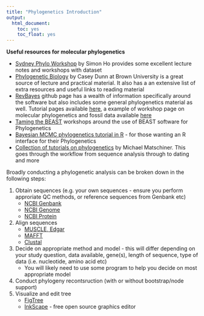 ```yaml
---
title: "Phylogenetics Introduction"
output:
  html_document:
    toc: yes
    toc_float: yes
---
```


<i class="fas fa-link"></i> **Useful resources for molecular phylogenetics**

* [Sydney Phylo Workshop](https://github.com/simon-ho/SydneyPhyloWorkshop) by Simon Ho provides some excellent lecture notes and workshops with dataset
* [Phylogenetic Biology](https://github.com/Phylogenetics-Brown-BIOL1425/phylogeneticbiology) by Casey Dunn at Brown University is a great source of lecture and practical material. It also has a an extensive list of extra resources and useful links to reading material
* [RevBayes](https://github.com/revbayes) github page has a wealth of information specifically around the software but also includes some general phylogenetics material as well. Tutorial pages available [here](https://revbayes.github.io/tutorials/), a example of workshop page on molecular phylogenetics and fossil data available [here](http://phyloworks.org/revbayes-workshop2017/)
* [Taming the BEAST](https://taming-the-beast.org/tutorials/Introduction-to-BEAST2/) workshops around the use of BEAST software for Phylogenetics
* [Bayesian MCMC phylogenetics tutorial in R](https://github.com/thednainus/Bayesian_tutorial) - for those wanting an R interface for their Phylogenetics
* [Collection of tutorials on phylogenetics](https://github.com/mmatschiner/tutorials) by Michael Matschiner. This goes through the workflow from sequence analysis through to dating and more

Broadly conducting a phylogenetic analysis can be broken down in the following steps:

1. Obtain sequences (e.g. your own sequences - ensure you perform approriate QC methods, or reference sequences from Genbank etc)
    - [NCBI Genbank](https://www.ncbi.nlm.nih.gov/genbank/)
    - [NCBI Genome](https://www.ncbi.nlm.nih.gov/genome/)
    - [NCBI Protein](https://www.ncbi.nlm.nih.gov/protein/)
2. Align sequences
    - [MUSCLE, Edgar](https://drive5.com/muscle/)
    - [MAFFT](https://mafft.cbrc.jp/alignment/software/)
    - [Clustal](http://www.clustal.org/)
3. Decide on appropriate method and model - this will differ depending on your study question, data available, gene(s), length of sequence, type of data (i.e. nucleotide, amino acid etc)
    - You will likely need to use some program to help you decide on most appropriate model
4. Conduct phylogeny recontsruction (with or without bootstrap/node support)
5. Visualize and edit tree
    - [FigTree](http://tree.bio.ed.ac.uk/software/figtree/)
    - [InkScape](https://inkscape.org/) - free open source graphics editor
